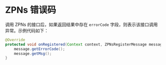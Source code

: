 # ZPNs 错误码

调用 ZPNs 的接口后，如果返回结果中存在 `errorCode` 字段，则表示该接口调用异常。示例代码如下：

```java
@Override
protected void onRegistered(Context context, ZPNsRegisterMessage message) {
    message.getErrorCode();
    message.getMsg();
}
```


<Content />
